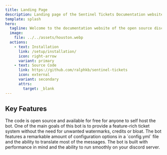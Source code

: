 ```yaml
---
title: Landing Page
description: Landing page of the Sentinel Tickets Documentation website.
template: splash
hero:
  tagline: Welcome to the documentation website of the open source discord ticket bot, Sentinel Tickets.
  image:
    file: ../../assets/houston.webp
  actions:
    - text: Installation
      link: /setup/installation/
      icon: right-arrow
      variant: primary
    - text: Source Code
      link: https://github.com/ralphkb/sentinel-tickets
      icon: external
      variant: secondary
      attrs:
        target: _blank
---
```



## Key Features

<CardGrid stagger>
  <Card title="Free and Open Source" icon="github">
    The code is open source and available for free for anyone to self host the
    bot.
  </Card>
  <Card title="No Watermark or Bloat" icon="approve-check">
    One of the main goals of this bot is to provide a feature-rich ticket system
    without the need for unwanted watermarks, credits or bloat.
  </Card>
  <Card title="Highly Customizable" icon="setting">
    The bot features a remarkable amount of configuration options in a
    `config.yml` file and the ability to translate most of the messages.
  </Card>
  <Card title="Stable for Production" icon="star">
    The bot is built with performance in mind and the ability to run smoothly on
    your discord server.
  </Card>
</CardGrid>
